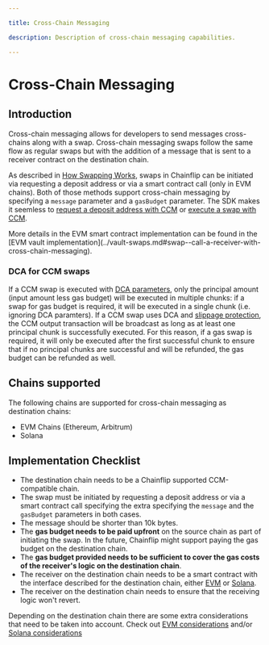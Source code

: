 ```yaml
---

title: Cross-Chain Messaging

description: Description of cross-chain messaging capabilities.

---
```



# Cross-Chain Messaging

## Introduction

Cross-chain messaging allows for developers to send messages cross-chains along with a swap. Cross-chain messaging swaps follow the same flow as regular swaps but with the addition of a message that is sent to a receiver contract on the destination chain.

As described in [How Swapping Works](../../../how-swapping-works.md), swaps in Chainflip can be initiated via requesting a deposit address or via a smart contract call (only in EVM chains). Both of those methods support cross-chain messaging by specifying a `message` parameter and a `gasBudget` parameter. The SDK makes it seemless to [request a deposit address with CCM](../../javascript-sdk/swap-assets/request-deposit-address.md#requestdepositaddress--cross-chain-messaging-ccm) or [execute a swap with CCM](../vault-swaps.md#receive-call-and-asset-on-the-receiver-contract).

<Callout type="info">
More details in the EVM smart contract implementation can be found in the [EVM vault implementation](../vault-swaps.md#swap--call-a-receiver-with-cross-chain-messaging).
</Callout>

### DCA for CCM swaps

If a CCM swap is executed with [DCA parameters](../../../swapping-basics#dollar-cost-average-dca-improving-price), only the principal
amount (input amount less gas budget) will be executed in multiple chunks: if a swap for gas budget is required, it will be executed
in a single chunk (i.e. ignoring DCA paramters).
If a CCM swap uses DCA and [slippage protection](#minimum-accepted-price-slippage-protection), the CCM output
transaction will be broadcast as long as at least one principal chunk is successfully executed.
For this reason, if a gas swap is required, it will only be executed after the first successful chunk to ensure that if no principal
chunks are successful and will be refunded, the gas budget can be refunded as well.

## Chains supported

The following chains are supported for cross-chain messaging as destination chains:

- EVM Chains (Ethereum, Arbitrum)
- Solana

## Implementation Checklist

- The destination chain needs to be a Chainflip supported CCM-compatible chain.
- The swap must be initiated by requesting a deposit address or via a smart contract call specifying the extra specifying the `message` and the `gasBudget` parameters in both cases.
- The message should be shorter than 10k bytes.
- The **gas budget needs to be paid upfront** on the source chain as part of initiating the swap. In the future, Chainflip might support paying the gas budget on the destination chain.
- The **gas budget provided needs to be sufficient to cover the gas costs of the receiver's logic on the destination chain**.
- The receiver on the destination chain needs to be a smart contract with the interface described for the destination chain, either [EVM](../vault-swaps#receive-call-and-asset-on-the-receiver-contract-ccm) or [Solana](./sol-ccm#receive-call-and-asset-on-the-receiver-contract).
- The receiver on the destination chain needs to ensure that the receiving logic won't revert.

Depending on the destination chain there are some extra considerations that need to be taken into account. Check out [EVM considerations](./evm-ccm#considerations) and/or [Solana considerations](./sol-ccm#considerations)
